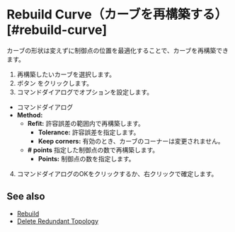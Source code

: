 
# Rebuild Curve（カーブを再構築する）[#rebuild-curve]

<Reference shortcut="" command="Rebuild Curve" button="コマンドバー右" />

カーブの形状は変えずに制御点の位置を最適化することで、カーブを再構築できます。

1. 再構築したいカーブを選択します。
2. ボタン <ButtonIcon type="button-rebuild" /> をクリックします。
3. コマンドダイアログでオプションを設定します。
  - <Kst>コマンドダイアログ</Kst>
  - **Method:**
    - **Refit:** 許容誤差の範囲内で再構築します。
      - **Tolerance:** 許容誤差を指定します。
      - **Keep corners:** 有効のとき、カーブのコーナーは変更されません。
    - **# points** 指定した制御点の数で再構築します。
      - **Points:** 制御点の数を指定します。
4. コマンドダイアログのOKをクリックするか、右クリックで確定します。

<VideoPlayer fileName="rebuild-curve"/>

## See also
- [Rebuild](./rebuild)
- [Delete Redundant Topology](./delete-redundant-topology)
